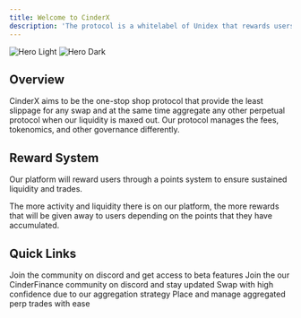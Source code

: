 ```yaml
---
title: Welcome to CinderX
description: 'The protocol is a whitelabel of Unidex that rewards users via our point system. The more user activity there is in our platform, the more points you can earn.'
---
```


<img
  className="block dark:hidden"
  src="/images/home-featured-image.png"
  alt="Hero Light"
/>
<img
  className="hidden dark:block"
  src="/images/home-featured-image.png"
  alt="Hero Dark"
/>

## Overview

CinderX aims to be the one-stop shop protocol that provide the least slippage for any swap and at the same time aggregate any other perpetual protocol when our liquidity is maxed out. Our protocol manages the fees, tokenomics, and other governance differently.

## Reward System

Our platform will reward users through a points system to ensure sustained liquidity and trades. 

The more activity and liquidity there is on our platform, the more rewards that will be given away to users depending on the points that they have accumulated.


## Quick Links

<CardGroup cols={2}>
  <Card
    title="UniDex Discord"
    icon="Discord"
    href="https://discord.gg/unidex"
  >
    Join the community on discord and get access to beta features
  </Card>
  <Card
    title="Molten Discod"
    icon="Discord"
    href="https://discord.gg/unidex"
  >
    Join the our CinderFinance community on discord and stay updated
  </Card>
  <Card
    title="Swap App"
    icon="money-bill-wheat"
    href="https://app.CinderX.exchange/"
  >
    Swap with high confidence due to our aggregation strategy
  </Card>
  <Card
    title="Perps Trading"
    icon="chart-line"
    href="https://leverage.unidex.exchange/"
  >
    Place and manage aggregated perp trades with ease
  </Card>
</CardGroup>
